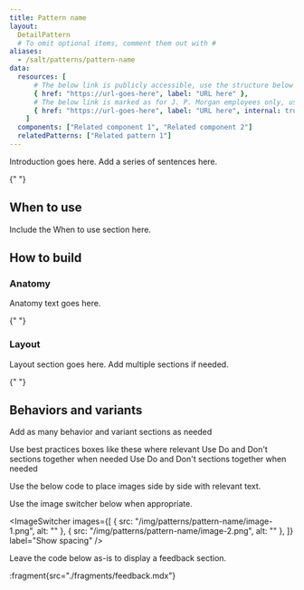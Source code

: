 ```yaml
---
title: Pattern name
layout:
  DetailPattern
  # To omit optional items, comment them out with #
aliases:
  - /salt/patterns/pattern-name
data:
  resources: [
      # The below link is publicly accessible, use the structure below for these links
      { href: "https://url-goes-here", label: "URL here" },
      # The below link is marked as for J. P. Morgan employees only, use the structure below for these links
      { href: "https://url-goes-here", label: "URL here", internal: true },
    ]
  components: ["Related component 1", "Related component 2"]
  relatedPatterns: ["Related pattern 1"]
---
```


Introduction goes here. Add a series of sentences here.

{" "}

<Diagram
  src="/img/patterns/pattern-name/pattern-name-hero-shot.png"
  alt="Introductory pattern image"
  border
/>

## When to use

Include the When to use section here.

## How to build

### Anatomy

Anatomy text goes here.

{" "}

<Diagram
  src="/img/patterns/pattern-name/pattern-name-anatomy.png"
  alt="Pattern anatomy."
  contentPosition="top"
  border
/>

### Layout

Layout section goes here. Add multiple sections if needed.

{" "}

<Diagram
  src="/img/patterns/pattern-name/pattern-name-layout-1.png"
  alt="A pattern layout."
  contentPosition="top"
  border
/>

## Behaviors and variants

Add as many behavior and variant sections as needed

<GuidanceCallout type="positive" customPillText="Best practices">
  Use best practices boxes like these where relevant
</GuidanceCallout>

<GuidanceCallout type="positive">
  Use Do and Don't sections together when needed
</GuidanceCallout>

<GuidanceCallout type="negative">
  Use Do and Don't sections together when needed
</GuidanceCallout>

Use the below code to place images side by side with relevant text.

Use the image switcher below when appropriate.

<ImageSwitcher
  images={[
    { src: "/img/patterns/pattern-name/image-1.png", alt: "" },
    { src: "/img/patterns/pattern-name/image-2.png", alt: "" },
  ]}
  label="Show spacing"
/>

Leave the code below as-is to display a feedback section.

:fragment{src="./fragments/feedback.mdx"}
